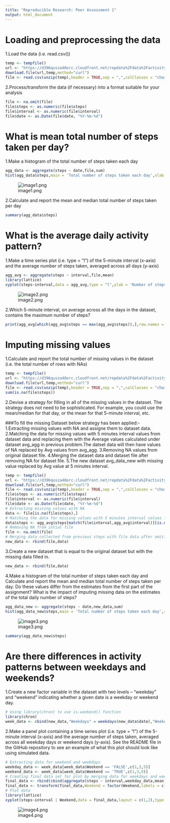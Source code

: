 ```yaml
---
title: "Reproducible Research: Peer Assessment 1"
output: html_document
---
```


# Loading and preprocessing the data
1.Load the data (i.e. read.csv())
```r
temp <- tempfile()
url <- "https://d396qusza40orc.cloudfront.net/repdata%2Fdata%2Factivity.zip"
download.file(url,temp,method="curl")
file <- read.csv(unzip(temp),header = TRUE,sep = ",",colClasses = "character")
```

2.Process/transform the data (if necessary) into a format suitable for your analysis
```r
file <- na.omit(file)
file$steps <- as.numeric(file$steps)
file$interval <- as.numeric(file$interval)
file$date <- as.Date(file$date, "%Y-%m-%d")
```
# What is mean total number of steps taken per day?

1.Make a histogram of the total number of steps taken each day
```r
agg_data <- aggregate(steps ~ date,file,sum)
hist(agg_data$steps,main = 'Total number of steps taken each day',xlab = 'sum of daily steps')
```
![image1.png](figure/image1.png?raw=true)

2.Calculate and report the mean and median total number of steps taken per day

```r
summary(agg_data$steps)
```
# What is the average daily activity pattern?
1.Make a time series plot (i.e. type = "l") of the 5-minute interval (x-axis) and the average number of steps taken, averaged across all days (y-axis)

```r
agg_avg <- aggregate(steps ~ interval,file,mean)
library(lattice)
xyplot(steps~interval,data = agg_avg,type = "l",ylab = 'Number of steps')
```
![image2.png](figure/image2.png?raw=true)

2.Which 5-minute interval, on average across all the days in the dataset, contains the maximum number of steps?

```r
print(agg_avg[which(agg_avg$steps == max(agg_avg$steps)),],row.names = FALSE)
```

# Imputing missing values

1.Calculate and report the total number of missing values in the dataset (i.e. the total number of rows with NAs)

```r
temp <- tempfile()
url <- "https://d396qusza40orc.cloudfront.net/repdata%2Fdata%2Factivity.zip"
download.file(url,temp,method="curl")
file <- read.csv(unzip(temp),header = TRUE,sep = ",",colClasses = "character")
sum(is.na(file$steps))
```

2.Devise a strategy for filling in all of the missing values in the dataset. The strategy does not need to be sophisticated. For example, you could use the mean/median for that day, or the mean for that 5-minute interval, etc.

###To fill the missing Dataset below strategy has been applied:-
1.Extracting missing values with NA and assigne them to dataset data.
2.Matching the data for missing values with 5 minutes interval values from dataset data and replacing them with the Average values calculated under dataset avg_agg in previous problem.The datset data will then have values of NA replaced by Avg values from avg_agg. 
3.Removing NA values from original dataset file.
4.Merging the dataset data and dataset file after removing NA for dataset file.
5.The new dataset avg_data_new with missing value replaced by Avg value at 5 minutes interval.

```r
temp <- tempfile()
url <- "https://d396qusza40orc.cloudfront.net/repdata%2Fdata%2Factivity.zip"
download.file(url,temp,method="curl")
file <- read.csv(unzip(temp),header = TRUE,sep = ",",colClasses = "character")
file$steps <- as.numeric(file$steps)
file$interval <- as.numeric(file$interval)
file$date <- as.Date(file$date, "%Y-%m-%d")
# Extracting missing values with NA 
data <- file[is.na(file$steps),]
# Matching the data for missing values with 5 minutes interval values from data and replacing them with the Average values calculated under avg_agg in previous problem.
data$steps <- agg_avg$steps[match(file$interval,agg_avg$interval)][is.na(file$steps)]
# Removing NA from intial file
file <- na.omit(file)
# Merging data collected from previous steps with file data after omiting NA
new_data <- rbind(file,data)
```

3.Create a new dataset that is equal to the original dataset but with the missing data filled in.

```r
new_data <- rbind(file,data)
```

4.Make a histogram of the total number of steps taken each day and Calculate and report the mean and median total number of steps taken per day. Do these values differ from the estimates from the first part of the assignment? What is the impact of imputing missing data on the estimates of the total daily number of steps?

```r
agg_data_new <- aggregate(steps ~ date,new_data,sum)
hist(agg_data_new$steps,main = 'Total number of steps taken each day',xlab = 'sum of daily steps')
```
![image3.png](figure/image3.png?raw=true)
```r
summary(agg_data_new$steps)
```

# Are there differences in activity patterns between weekdays and weekends?

1.Create a new factor variable in the dataset with two levels – “weekday” and “weekend” indicating whether a given date is a weekday or weekend day.

```r
# Using library(chron) to use is.weekend() function
library(chron)
week_data <- cbind(new_data,"Weekdays" = weekdays(new_data$date),"Weekend" = is.weekend(new_data$date))
```

2.Make a panel plot containing a time series plot (i.e. type = "l") of the 5-minute interval (x-axis) and the average number of steps taken, averaged across all weekday days or weekend days (y-axis). See the README file in the GitHub repository to see an example of what this plot should look like using simulated data.

```r
# Extracting data for weekend and weekdays
weekday_data <- week_data[week_data$Weekend == 'FALSE',c(1,3,5)]
weekend_data <- week_data[week_data$Weekend == 'TRUE',c(1,3,5)]
# Creating final data set for plot by merging data for weekdays and weekend for avergae steps at 5 minutes interval for each day.
final_data <- rbind(cbind(aggregate(steps ~ interval,weekday_data,mean),"Weekend" = weekday_data$Weekend),cbind(aggregate(steps ~ interval,weekend_data,mean),"Weekend" = weekend_data$Weekend))
final_data <- transform(final_data,Weekend = factor(Weekend,labels = c("Weekdays","Weekend")))
# Plot data
library(lattice)
xyplot(steps~interval | Weekend,data = final_data,layout = c(1,2),type = "l",ylab = 'Number of steps')
```
![image4.png](figure/image4.png?raw=true)